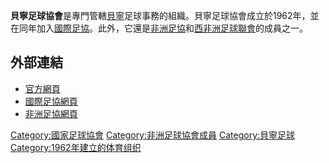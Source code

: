{{NoteTA
|T=zh-tw:貝南足球協會;zh-hk:貝寧足球協會;zh-cn:贝宁足球协会;
|1=zh-tw:貝南;zh-hk:貝寧;zh-cn:贝宁;}}
{{國家足協
|Name               = 貝寧足球協會
|Logo               = <!-- 檔案不存在 Benin football association.png ，可從英文維基百科取得 -->
|Founded            = 1962年
|FIFA affiliation   = 1962年
|Region             = [[非洲足協|非洲足協]]
|Region affiliation = 1969年
|Subregion             = [[西非洲足球聯會|西非洲足球聯會]]
|Subregion affiliation = 1975年
|President          = Moucharafou Anjorin
}}

'''貝寧足球協會'''是專門管轄[[貝寧|貝寧]]足球事務的組織。貝寧足球協會成立於1962年，並在同年加入[[國際足協|國際足協]]。此外，它還是[[非洲足協|非洲足協]]和[[西非洲足球聯會|西非洲足球聯會]]的成員之一。

==外部連結==
* [https://web.archive.org/web/20110309160119/http://www.febefoot.net/ 官方網頁] {{fr icon}}
* [http://www.fifa.com/associations/association=ben/index.html 國際足協網頁] {{Wayback|url=http://www.fifa.com/associations/association=ben/index.html |date=20150714100442 }}
* [http://www.cafonline.com/association/benin 非洲足協網頁]{{Wayback|url=http://www.cafonline.com/association/benin |date=20140827134736 }}

{{非洲足球協會成員}}

[[Category:國家足球協會|Category:國家足球協會]]
[[Category:非洲足球協會成員|Category:非洲足球協會成員]]
[[Category:貝寧足球|Category:貝寧足球]]
[[Category:1962年建立的体育组织|Category:1962年建立的体育组织]]